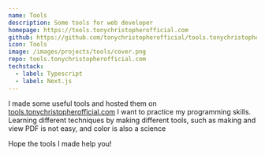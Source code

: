```yaml
---
name: Tools
description: Some tools for web developer
homepage: https://tools.tonychristopherofficial.com
github: https://github.com/tonychristopherofficial/tools.tonychristopherofficial.com
icon: Tools
image: /images/projects/tools/cover.png
repo: tools.tonychristopherofficial.com
techstack:
  - label: Typescript
  - label: Next.js
---
```


I made some useful tools and hosted them on [tools.tonychristopherofficial.com](https://tools.tonychristopherofficial.com) I want to practice my programming skills. Learning different techniques by making different tools, such as making and view PDF is not easy, and color is also a science

Hope the tools I made help you!
